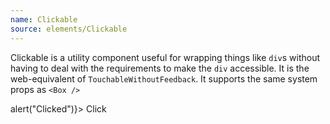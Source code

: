 ```yaml
---
name: Clickable
source: elements/Clickable
---
```


Clickable is a utility component useful for wrapping things like `div`s without
having to deal with the requirements to make the `div` accessible. It is the
web-equivalent of `TouchableWithoutFeedback`. It supports the same system props
as `<Box />`

<Playground>
  <Clickable onClick={() => alert("Clicked")}>
    <Text variant='lg'>Click</Text>
  </Clickable>
</Playground>
